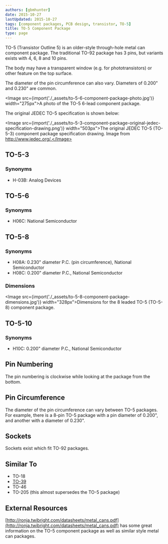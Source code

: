```yaml
---
authors: [gbmhunter]
date: 2015-10-27
lastUpdated: 2015-10-27
tags: [component packages, PCB design, transistor, TO-5]
title: TO-5 Component Package
type: page
---
```


TO-5 (Transistor Outline 5) is an older-style through-hole metal can component package. The traditional TO-92 package has 3 pins, but variants exists with 4, 6, 8 and 10 pins.

The body may have a transparent window (e.g. for phototransistors) or other feature on the top surface.

The diameter of the pin circumference can also vary. Diameters of 0.200" and 0.230" are common.

<Image src={import('./_assets/to-5-6-component-package-photo.jpg')} width="275px">A photo of the TO-5 6-lead component package.</Image>

The original JEDEC TO-5 specification is shown below:

<Image src={import('./_assets/to-5-3-component-package-original-jedec-specification-drawing.png')} width="503px">The original JEDEC TO-5 (TO-5-3) component package specification drawing. Image from http://www.jedec.org/.</Image>

## TO-5-3

### Synonyms

* H-03B: Analog Devices

## TO-5-6

### Synonyms

* H06C: National Semiconductor

## TO-5-8

### Synonyms

* H08A: 0.230" diameter P.C. (pin circumference), National Semiconductor
* H08C: 0.200" diameter P.C., National Semiconductor

### Dimensions

<Image src={import('./_assets/to-5-8-component-package-dimensions.jpg')} width="328px">Dimensions for the 8 leaded TO-5 (TO-5-8) component package.</Image>

## TO-5-10

### Synonyms

* H10C: 0.200" diameter P.C., National Semiconductor

## Pin Numbering

The pin numbering is clockwise while looking at the package from the bottom.

## Pin Circumference

The diameter of the pin circumference can vary between TO-5 packages. For example, there is a 8-pin TO-5 package with a pin diameter of 0.200", and another with a diameter of 0.230".

## Sockets

Sockets exist which fit TO-92 packages.

## Similar To

* TO-18
* [TO-39](/pcb-design/component-packages/to-39-component-package)
* TO-46
* TO-205 (this almost supersedes the TO-5 package)

## External Resources

[http://ronja.twibright.com/datasheets/metal_cans.pdf](http://ronja.twibright.com/datasheets/metal_cans.pdf) has some great information on the TO-5 component package as well as similar style metal can packages.
